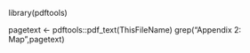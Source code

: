 
#####################

library(pdftools)

pagetext <- pdftools::pdf_text(ThisFileName)
grep("Appendix 2: Map",pagetext)
